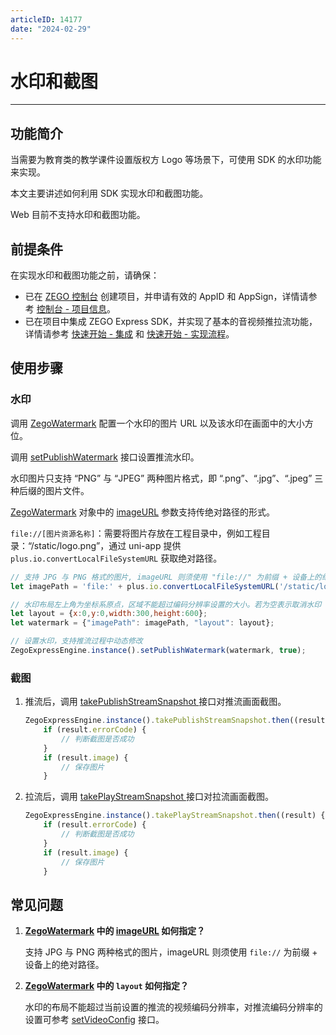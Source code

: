 ```yaml
---
articleID: 14177
date: "2024-02-29"
---
```

# 水印和截图

- - -

## 功能简介

当需要为教育类的教学课件设置版权方 Logo 等场景下，可使用 SDK 的水印功能来实现。

本文主要讲述如何利用 SDK 实现水印和截图功能。

<Warning title="注意">

Web 目前不支持水印和截图功能。

</Warning>



## 前提条件

在实现水印和截图功能之前，请确保：

- 已在 [ZEGO 控制台](https://console.zego.im) 创建项目，并申请有效的 AppID 和 AppSign，详情请参考 [控制台 - 项目信息](/console/project-info)。
- 已在项目中集成 ZEGO Express SDK，并实现了基本的音视频推拉流功能，详情请参考 [快速开始 - 集成](!Integration/SDK_Integration) 和 [快速开始 - 实现流程](!Integration/Solution_Implementation)。


## 使用步骤

### 水印

调用 [ZegoWatermark](https://doc-zh.zego.im/unique-api/express-video-sdk/zh/javascript_uni-app/classes/_zegoexpressdefines_.zegowatermark.html) 配置一个水印的图片 URL 以及该水印在画面中的大小方位。

调用 [setPublishWatermark](https://doc-zh.zego.im/unique-api/express-video-sdk/zh/javascript_uni-app/classes/_zegoexpressengine_.zegoexpressengine.html#setpublishwatermark) 接口设置推流水印。

<Warning title="注意">


水印图片只支持 “PNG” 与 “JPEG” 两种图片格式，即 “.png”、“.jpg”、“.jpeg” 三种后缀的图片文件。

</Warning>



[ZegoWatermark](https://doc-zh.zego.im/unique-api/express-video-sdk/zh/javascript_uni-app/classes/_zegoexpressdefines_.zegowatermark.html) 对象中的 [imageURL](https://doc-zh.zego.im/unique-api/express-video-sdk/zh/javascript_uni-app/classes/_zegoexpressdefines_.zegowatermark.html#imageurl) 参数支持传绝对路径的形式。

`file://[图片资源名称]`：需要将图片存放在工程目录中，例如工程目录：“/static/logo.png”，通过 uni-app 提供 `plus.io.convertLocalFileSystemURL` 获取绝对路径。

```javascript
// 支持 JPG 与 PNG 格式的图片, imageURL 则须使用 "file://" 为前缀 + 设备上的绝对路径
let imagePath = 'file:' + plus.io.convertLocalFileSystemURL('/static/logo.png');

// 水印布局左上角为坐标系原点，区域不能超过编码分辨率设置的大小。若为空表示取消水印
let layout = {x:0,y:0,width:300,height:600};
let watermark = {"imagePath": imagePath, "layout": layout};

// 设置水印，支持推流过程中动态修改
ZegoExpressEngine.instance().setPublishWatermark(watermark, true);
```

### 截图

1. 推流后，调用 [takePublishStreamSnapshot ](https://doc-zh.zego.im/unique-api/express-video-sdk/zh/javascript_uni-app/classes/_zegoexpressengine_.zegoexpressengine.html#takepublishstreamsnapshot) 接口对推流画面截图。

    ```javascript
    ZegoExpressEngine.instance().takePublishStreamSnapshot.then((result) {
        if (result.errorCode) {
            // 判断截图是否成功
        }
        if (result.image) {
            // 保存图片
        }
    ```

2. 拉流后，调用 [takePlayStreamSnapshot ](https://doc-zh.zego.im/unique-api/express-video-sdk/zh/javascript_uni-app/classes/_zegoexpressengine_.zegoexpressengine.html#takeplaystreamsnapshot) 接口对拉流画面截图。

    ```javascript
    ZegoExpressEngine.instance().takePlayStreamSnapshot.then((result) {
        if (result.errorCode) {
            // 判断截图是否成功
        }
        if (result.image) {
            // 保存图片
        }
    ```

## 常见问题

1. **[ZegoWatermark](https://doc-zh.zego.im/unique-api/express-video-sdk/zh/javascript_uni-app/classes/_zegoexpressdefines_.zegowatermark.html) 中的 [imageURL](https://doc-zh.zego.im/unique-api/express-video-sdk/zh/javascript_uni-app/classes/_zegoexpressdefines_.zegowatermark.html#imageurl) 如何指定？**

   支持 JPG 与 PNG 两种格式的图片，imageURL 则须使用 `file://` 为前缀 + 设备上的绝对路径。

2. **[ZegoWatermark](https://doc-zh.zego.im/unique-api/express-video-sdk/zh/javascript_uni-app/classes/_zegoexpressdefines_.zegowatermark.html) 中的 `layout` 如何指定？**

   水印的布局不能超过当前设置的推流的视频编码分辨率，对推流编码分辨率的设置可参考 [setVideoConfig](https://doc-zh.zego.im/unique-api/express-video-sdk/zh/javascript_uni-app/classes/_zegoexpressengine_.zegoexpressengine.html#setvideoconfig) 接口。
